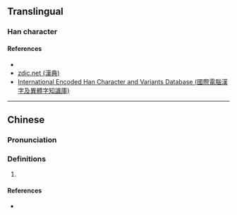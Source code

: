 {{character info/new}}
==Translingual==

===Han character===
{{Han char|rn=85|rad=水|as=02|sn=5|canj=ESM|four=37120|ids=⿰氵刁}}

====References====
* {{Han ref|hdz=31549.040|uh=6C48}}
* [http://www.zdic.net/z/1c/js/6C48.htm zdic.net (漢典)]
* [http://chardb.iis.sinica.edu.tw/char/14456 International Encoded Han Character and Variants Database (國際電腦漢字及異體字知識庫)]

----

==Chinese==
{{zh-forms}}

===Pronunciation===
{{zh-pron
|m=diāo
|c=diu1
|cat=
}}

===Definitions===
{{zh-hanzi}}

# {{zh-only used in|汈汊}}

====References====
* {{R:yue:Jyutping Database}}
